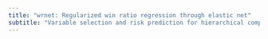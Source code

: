 ```yaml
---
title: "wrnet: Regularized win ratio regression through elastic net"
subtitle: "Variable selection and risk prediction for hierarchical composite outcomes"
---
```


